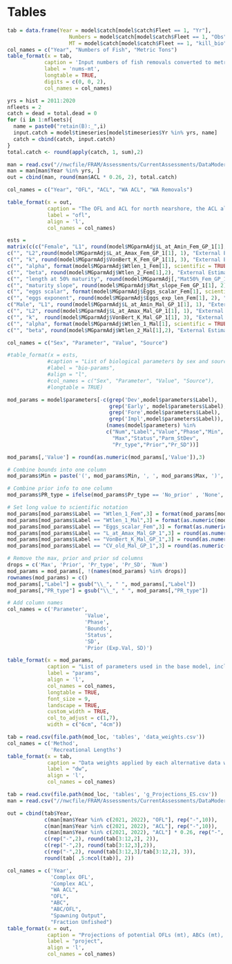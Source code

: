 \clearpage
# Tables

<!-- ======================================================= -->
<!-- ***************    Catches      *********************** --> 
<!-- ======================================================= -->

\input{C:/Assessments/2021/copper_rockfish_2021/write_up/wa/tex_tables/Catches_All_Years.tex}

\newpage


```r
tab = data.frame(Year = model$catch[model$catch$Fleet == 1, "Yr"],
                    Numbers = model$catch[model$catch$Fleet == 1, "Obs"] * 1000,
                    MT = model$catch[model$catch$Fleet == 1, "kill_bio"])
col_names = c("Year", "Numbers of Fish", "Metric Tons")
table_format(x = tab,
			caption = 'Input numbers of fish removals converted to metric tons (mt) within the model.',
			label = 'nums-mt',
			longtable = TRUE,
            digits = c(0, 0, 2),
			col_names = col_names)
```
\newpage


```r
yrs = hist = 2011:2020
nfleets = 2
catch = dead = total.dead = 0
for (i in 1:nfleets){
  name = paste0("retain(B):_",i)
  input.catch = model$timeseries[model$timeseries$Yr %in% yrs, name]
  catch = cbind(catch, input.catch)
}
total.catch <- round(apply(catch, 1, sum),2)

man = read.csv("//nwcfile/FRAM/Assessments/CurrentAssessments/DataModerate_2021/copper_rockfish/management/copper_north.csv")
man = man[man$Year %in% yrs, ]
out = cbind(man, round(man$ACL * 0.26, 2), total.catch)

col_names = c("Year", "OFL", "ACL", "WA ACL", "WA Removals")

table_format(x = out,
             caption = "The OFL and ACL for north nearshore, the ACL allocated to Washington, and the total removals.",
             label = "ofl",
             align = 'l',
             col_names = col_names)

```


<!-- ======================================================= -->
<!-- ***************       Data      *********************** --> 
<!-- ======================================================= -->

\input{C:/Assessments/2021/copper_rockfish_2021/write_up/wa/tex_tables/len_at_age_data.tex}

\newpage

\input{C:/Assessments/2021/copper_rockfish_2021/write_up/wa/tex_tables/wa_samples.tex}

\newpage

\input{C:/Assessments/2021/copper_rockfish_2021/write_up/wa/tex_tables/wa_age_samples.tex}

\newpage

<!-- ======================================================= -->
<!-- ***************    Biology      *********************** --> 
<!-- ======================================================= -->

```r

ests = 
matrix(c(c("Female", "L1", round(model$MGparmAdj$L_at_Amin_Fem_GP_1[1], 1), "External Estimate"),
c("", "L2",round(model$MGparmAdj$L_at_Amax_Fem_GP_1[1], 1), "External Estimate"),
c("", "k", round(model$MGparmAdj$VonBert_K_Fem_GP_1[1], 3), "External Estimate"),
c("", "alpha", format(model$MGparmAdj$Wtlen_1_Fem[1], scientific = TRUE), "External Estimate"),
c("", "beta", round(model$MGparmAdj$Wtlen_2_Fem[1],2), "External Estimate"),
c("", "length at 50% maturity", round(model$MGparmAdj[,"Mat50%_Fem_GP_1"][1],2), "Hannah 2014"),
c("", "maturity slope", round(model$MGparmAdj$Mat_slope_Fem_GP_1[1], 2), "Hannah 2014"),
c("", "eggs scalar", format(model$MGparmAdj$Eggs_scalar_Fem[1], scientific = TRUE), "Dick et al. 2017"),
c("", "eggs exponent", round(model$MGparmAdj$Eggs_exp_len_Fem[1], 2), "Dick et al. 2017"),
c("Male", "L1", round(model$MGparmAdj$L_at_Amin_Mal_GP_1[1], 1), "External Estimate"),
c("", "L2", round(model$MGparmAdj$L_at_Amax_Mal_GP_1[1], 1), "External Estimate"),
c("", "k",  round(model$MGparmAdj$VonBert_K_Mal_GP_1[1], 3), "External Estimate"),
c("", "alpha", format(model$MGparmAdj$Wtlen_1_Mal[1], scientific = TRUE), "External Estimate"),
c("", "beta", round(model$MGparmAdj$Wtlen_2_Mal[1],2), "External Estimate")), ncol = 4, byrow = TRUE)

col_names = c("Sex", "Parameter", "Value", "Source")

#table_format(x = ests,
             #caption = "List of biological parameters by sex and source.",
             #label = "bio-params",
             #align = "l",
             #col_names = c("Sex", "Parameter", "Value", "Source"),            
             #longtable = TRUE)

```

\newpage

<!-- ======================================================= -->
<!-- ***********   Model Parameters     ******************** --> 
<!-- ======================================================= -->


```r

mod_params = model$parameters[-c(grep('Dev',model$parameters$Label),
                                 grep('Early', model$parameters$Label),
								 grep('Fore',model$parameters$Label),	
								 grep('Impl',model$parameters$Label)),
                                (names(model$parameters) %in%
                                c("Num","Label","Value","Phase","Min",
                                  "Max","Status","Parm_StDev",
                                  "Pr_type","Prior","Pr_SD"))] 

mod_params[,'Value'] = round(as.numeric(mod_params[,'Value']),3)                                 

# Combine bounds into one column
mod_params$Min = paste('(', mod_params$Min, ', ', mod_params$Max, ')', sep='')

# Combine prior info to one column
mod_params$PR_type = ifelse(mod_params$Pr_type == 'No_prior' , 'None', paste(mod_params$Pr_type,' (', mod_params$Prior,  ', ', mod_params$Pr_SD, ')', sep = ''))

# Set long value to scientific notation
mod_params[mod_params$Label == "Wtlen_1_Fem",3] = format(mod_params[mod_params$Label == "Wtlen_1_Fem",3], scientific = TRUE)
mod_params[mod_params$Label == "Wtlen_1_Mal",3] = format(as.numeric(mod_params[mod_params$Label == "Wtlen_1_Mal",3]), scientific = TRUE)
mod_params[mod_params$Label == "Eggs_scalar_Fem",3] = format(as.numeric(mod_params[mod_params$Label == "Eggs_scalar_Fem",3]), scientific = TRUE)
mod_params[mod_params$Label == "L_at_Amax_Mal_GP_1",3] = round(as.numeric(mod_params[mod_params$Label == "L_at_Amax_Mal_GP_1",3]), 4)
mod_params[mod_params$Label == "VonBert_K_Mal_GP_1",3] = round(as.numeric(mod_params[mod_params$Label == "VonBert_K_Mal_GP_1",3]), 3)
mod_params[mod_params$Label == "CV_old_Mal_GP_1",3] = round(as.numeric(mod_params[mod_params$Label == "CV_old_Mal_GP_1",3]), 3)

# Remove the max, prior and prior sd columns
drops = c('Max', 'Prior', 'Pr_type', 'Pr_SD', 'Num')
mod_params = mod_params[, !(names(mod_params) %in% drops)]
rownames(mod_params) = c()
mod_params[,"Label"] = gsub("\\_", " ", mod_params[,"Label"])
mod_params[,"PR_type"] = gsub("\\_", " ", mod_params[,"PR_type"])

# Add column names
col_names = c('Parameter',
                         'Value',
                         'Phase',
                         'Bounds',
                         'Status',
                         'SD',
                         'Prior (Exp.Val, SD)')

table_format(x = mod_params,
             caption = "List of parameters used in the base model, including estimated values and standard deviations (SD), bounds (minimum and maximum), estimation phase (negative values not estimated), status (indicates if parameters are near bounds), and prior type information (mean and SD).",
             label = "params",
             align = 'l',
             col_names = col_names,
             longtable = TRUE,
             font_size = 9,
             landscape = TRUE,
             custom_width = TRUE,
             col_to_adjust = c(1,7), 
             width = c("6cm", "4cm"))                         

```

<!-- ======================================================= -->
<!-- ***********       Likelihood       ******************** --> 
<!-- ======================================================= -->

\include{tex_tables/likelihoods.tex}



<!-- ======================================================= -->
<!-- ***********       Time Series      ******************** --> 
<!-- ======================================================= -->

\input{C:/Assessments/2021/copper_rockfish_2021/write_up/wa/tex_tables/TimeSeries.tex}

\newpage

<!-- ======================================================= -->
<!-- ****************     Sensitivities      *************** --> 
<!-- ======================================================= -->

\input{C:/Assessments/2021/copper_rockfish_2021/write_up/wa/tex_tables/sensitivities.tex}

\newpage


```r
tab = read.csv(file.path(mod_loc, 'tables', 'data_weights.csv'))
col_names = c('Method',
              'Recreational Lengths')
table_format(x = tab,
             caption = "Data weights applied by each alternative data weighting methods.",
             label = "dw",
             align = 'l',
             col_names = col_names)
```

\newpage


<!-- ======================================================= -->
<!-- ********  Reference Points & Management *************** --> 
<!-- ======================================================= -->

\input{C:/Assessments/2021/copper_rockfish_2021/write_up/wa/tex_tables/e_ReferencePoints_ES.tex}

\newpage


```r
tab = read.csv(file.path(mod_loc, 'tables', 'g_Projections_ES.csv'))
man = read.csv("//nwcfile/FRAM/Assessments/CurrentAssessments/DataModerate_2021/copper_rockfish/management/copper_north.csv")

out = cbind(tab$Year,
            c(man[man$Year %in% c(2021, 2022), "OFL"], rep("-",10)),
            c(man[man$Year %in% c(2021, 2022), "ACL"], rep("-",10)),
            c(man[man$Year %in% c(2021, 2022), "ACL"] * 0.26, rep("-", 10)),
            c(rep("-",2), round(tab[3:12,2], 2)),
            c(rep("-",2), round(tab[3:12,3],2)),
            c(rep("-",2), round(tab[3:12,3]/tab[3:12,2], 3)),
            round(tab[ ,5:ncol(tab)], 2))

col_names = c('Year',
              'Complex OFL',
              'Complex ACL',
              "WA ACL",
              "OFL", 
              "ABC", 
              "ABC/OFL",
              "Spawning Output",
              "Fraction Unfished")
table_format(x = out,
             caption = "Projections of potential OFLs (mt), ABCs (mt), estimated spawning output, and fraction unfished. The OFL, ACL, and Washington (WA) ACL for 2021 and 2022 reflect adopted management limits.",
             label = "project",
             align = 'l',
             col_names = col_names)
```

\newpage